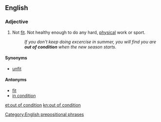 ==English==

===Adjective===
{{en-adj}}

#Not [[fit]]. Not healthy enough to do any hard, [[physical]] work or sport.
#:''If you don't keep doing excercise in summer, you will find you are '''out of condition''' when the new season starts.''

====Synonyms====
*[[unfit]]

====Antonyms====
*[[fit]]
*[[in condition]]

[[Category:English prepositional phrases]]

[[et:out of condition]]
[[kn:out of condition]]